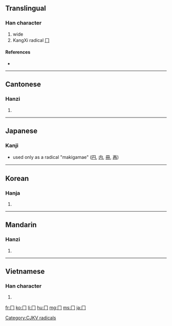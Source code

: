 ==Translingual==
{{stroke order|type=animate}}

===Han character===
{{Han char|rn=13|rad=冂|as=00|sn=2|four=|canj=中尸 (LS), X中尸 (XLS)}}

# wide
# KangXi radical [[Index:Chinese radical/冂|冂]]

====References====
* {{Han ref|kx=0128.300|dkj=01506|dj=0289.090|hdz=10096.130|uh=5182|ud=20866}}

----

==Cantonese==

===Hanzi===
{{yue-hanzi|jyut=|y=gwing2}}

# {{defn|Cantonese|sort=冂00}}

----

==Japanese==

===Kanji===
* used only as a radical "makigamae" ([[円]], [[内]], [[冊]], [[再]])

----

==Korean==

===Hanja===
{{ko-hanja|hangeul=경|rv=gyeong|mr=kyŏng}}

# {{defn|Korean|sort=冂00}}

[[Category:CJKV radicals]]

----

==Mandarin==

===Hanzi===
{{cmn-hanzi|pin=[[jiōng]] ([[jiong1]])|wg=chiung<sup>1</sup>}}

# {{defn|Mandarin|sort=冂00}}

----

==Vietnamese==

===Han character===
{{vi-hantu|[[quynh]]|rs=冂00}}

# {{defn|Vietnamese|sort=冂00}}

[[fr:冂]]
[[ko:冂]]
[[li:冂]]
[[hu:冂]]
[[mg:冂]]
[[ms:冂]]
[[ja:冂]]